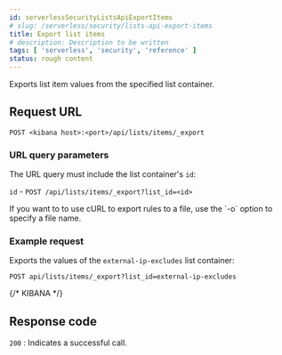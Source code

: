 ```yaml
---
id: serverlessSecurityListsApiExportItems
# slug: /serverless/security/lists-api-export-items
title: Export list items
# description: Description to be written
tags: [ 'serverless', 'security', 'reference' ]
status: rough content
---
```


<div id="lists-api-export-items"></div>

Exports list item values from the specified list container.

## Request URL

`POST <kibana host>:<port>/api/lists/items/_export`

### URL query parameters

The URL query must include the list container's `id`:

`id` - `POST /api/lists/items/_export?list_id=<id>`

<DocCallOut title="Tip">
If you want to to use cURL to export rules to a file, use the `-o` option
to specify a file name.
</DocCallOut>

### Example request

Exports the values of the `external-ip-excludes` list container:

```console
POST api/lists/items/_export?list_id=external-ip-excludes
```
{/* KIBANA */}

## Response code

`200` 
    : Indicates a successful call.

